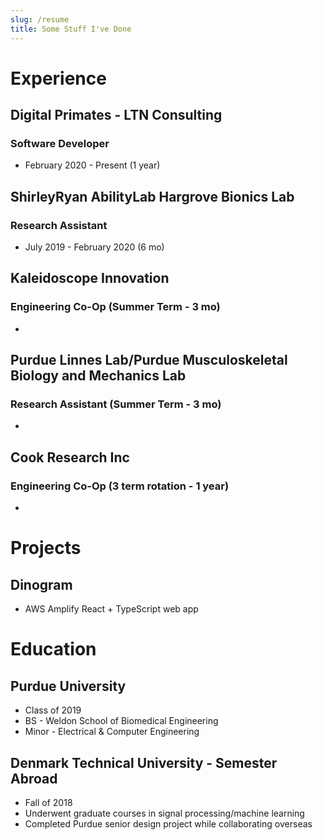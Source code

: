 ```yaml
---
slug: /resume
title: Some Stuff I've Done
---
```


# Experience
## Digital Primates - LTN Consulting 
### Software Developer
 - February 2020 - Present (1 year)

## ShirleyRyan AbilityLab Hargrove Bionics Lab
### Research Assistant
 - July 2019 - February 2020 (6 mo)

## Kaleidoscope Innovation
### Engineering Co-Op (Summer Term - 3 mo)
 - 

## Purdue Linnes Lab/Purdue Musculoskeletal Biology and Mechanics Lab
### Research Assistant (Summer Term - 3 mo)
 - 

## Cook Research Inc
### Engineering Co-Op (3 term rotation - 1 year)
 - 

# Projects
## Dinogram
 - AWS Amplify React + TypeScript web app

# Education
## Purdue University
 - Class of 2019
 - BS - Weldon School of Biomedical Engineering
 - Minor - Electrical & Computer Engineering
## Denmark Technical University - Semester Abroad
 - Fall of 2018
 - Underwent graduate courses in signal processing/machine learning
 - Completed Purdue senior design project while collaborating overseas